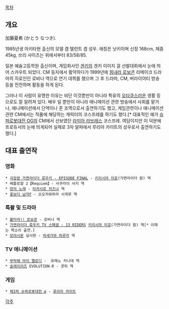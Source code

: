 [[목차]]

== 개요 == 
加藤夏希 (かとう なつき).

1985년생 아키타현 출신의 모델 겸 탤런트 겸 성우. 애칭은 낫키이며 신장 168cm, 체중 45kg, 쓰리 사이즈는 위에서부터 83/58/85. 

일본 예술고등학원 출신이며, 게임회사인 [[겐키]]의 겐키 이미지 걸 선발대회에서 눈에 띄어 스카우트 되었다. CM 등지에서 활약하다가 1999년에 [[힘내라 로보콘]] 리메이크 드라마의 히로인인 로비나 역으로 연기 데뷔를 했으며 그 후 드라마, CM, 버라이어티 방송 등을 전전하며 활동을 하게 된다.

그러나 이 사람이 유명한 이유는 비단 이것뿐만이 아니라 특유의 [[오타쿠]]스러운 생활 등으로도 잘 알려져 있다. 배우 일 뿐만이 아니라 애니메이션 관련 방송에서 사회를 맡거나, 애니메이션에서 단역이나 준 조역으로서 출연하기도 했고, 게임관련이나 애니메이션 관련 CM에서는 작품에 해당하는 캐릭터의 코스프레를 하기도 했다.[* 대표적인 예가 [[슈퍼로봇대전 OG]]의 CM에서 선보였던 [[라미아 라브레스]] 코스프레. 여담이지만 이 덕분에 프로듀서의 눈에 띄게되어 실제로 3차 알파에서 루리아 카이트의 성우로서 출연하기도 했다.] 

== 대표 출연작 ==
=== 영화 ===
 * [[극장판 가면라이더 류우키 - EPISODE FINAL]] - [[키리시마 미호]](가면라이더 팜) 역
 * 배틀로얄 2【Requiem】- 사쿠라이 사키 역
 * [[양의 노래]] - [[타카시로 치즈나]] 역
 * [[꽃보다 남자]]F - 오오카와하라 시게루 역

=== 특촬 및 드라마 ===
 * [[불타라!! 로보콘]] - 로비나 역
 * [[가면라이더 류우키 TV 스페셜 - 13 RIDERS]] [[키리시마 미호]](가면라이더 팜) 역[* 이때는 목소리 출연.]
 * [[모야시몬]] 실사판 - [[하세가와 하루카]] 역

=== TV 애니메이션 ===
 * [[부탁해 마이 멜로디]] -  유메노 카나데 역
 * [[슬레이어즈]] EVOLUTION-R - 쿳피 역

=== 게임 ===
 * [[제3차 슈퍼로봇대전 α]] - [[루리아 카이트]]

[[각주]]
